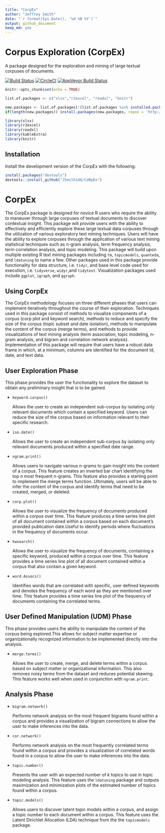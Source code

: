 ```yaml
---
title: "CorpEx"
author: "Jeffrey Smith"
date: "`r format(Sys.Date(), '%d %B %Y')`"
output: github_document
keep_md: yes
---
```

# Corpus Exploration (CorpEx)
A package designed for the exploration and mining of large textual corpuses of documents.

[![Build Status](https://travis-ci.org/JSmith146/CoRpEx.svg?branch=master)](https://travis-ci.org/JSmith146/CoRpEx)
[![CircleCI](https://circleci.com/gh/JSmith146/CoRpEx.svg?style=svg)](https://circleci.com/gh/JSmith146/CoRpEx)
[![AppVeyor Build Status](https://ci.appveyor.com/api/projects/status/github/JSmith146/CoRpEx?branch=master&svg=true)](https://ci.appveyor.com/project/JSmith146/CoRpEx)


<!--don't edit README.md go to README.Rmd instead-->
```r
knitr::opts_chunk$set(echo = TRUE)
```

```r
list.of.packages <- c("xlsx","r2excel", "readxl", "knitr")

new.packages <- list.of.packages[!(list.of.packages %in% installed.packages()[,"Package"])]
if(length(new.packages)) install.packages(new.packages, repos = 'http://cran.us.r-project.org')

library(xlsx)
library(r2excel)
library(readxl)
library(kableExtra)
library(knitr)
```


## Installation
Install the development version of the CorpEx with the following:
```r
install.packages("devtools")
devtools::install_github("JSmith146/CoRpEx")
```
# CorpEx

  The CorpEx package is designed for novice R users who require the ability to maneuver through large corpuses of textual documents to discover contextual insight. This package will provide users with the ability to effectively and efficiently explore these large textual data corpuses through the utilization of various exploratory text mining techniques. Users will have the ability to explore corpuses through the application of various text mining statistical techniques such as n-gram analysis, term frequency analysis, term correlation analysis, and topic modeling. This package will build upon multiple existing R text mining packages including `tm`, `topicmodels`, `quanteda`, and `ldatuning` to name a few. Other packages used in this package provide functionality for data structure, i.e. `tidyr`, and base level code used for execution, i.e. `tidyverse`, `widyr`,and `tidytext`. Visualization packages used include `ggplot`, `igraph`, and `ggraph`.

## Using CorpEx

<!-- ![CorpEx Methodology](./man/figures/static/CorpEx Methodology.png) -->


The CorpEx methodology focuses on three different phases that users can implement iteratively throughout the course of their exploration. Techniques used in this package consist of methods to visualize components of a corpus (corp plot and keyword search), methods to reduce and specify the size of the corpus (topic subset and date isolation), methods to manipulate the content of the corpus (merge terms), and methods to provide visualizations of text mining analysis (term association, topic modeling, n-gram analysis, and bigram and correlation network analysis). Implementation of this package will require that users have a robust data frame in which, at a minimum, columns are identified for the document Id, date, and text data.

## User Exploration Phase
  This phase provides the user the functionality to explore the dataset to obtain any preliminary insight that is to be gained. 
  
* `keyword.corpus()`

    Allows the user to create an independent sub-corpus by isolating only relevant documents which contain a specified keyword. Users can reduce the size of the corpus based on information relevant to their specific research. 
    
* `iso.date()`

    Allows the user to create an independent sub-corpus by isolating only relevant documents produced within a specified date range.
    
* `ngram.print()`

    Allows users to navigate various n-grams to gain insight into the content of a corpus. This feature creates an inverted bar chart identifying the top *n* most frequent n-grams. This feature also provides a starting point to implement the merge terms function.	Ultimately, users will be able to infer the content of the corpus and identify terms that need to be created, merged, or deleted.
    
* `corp.plot()`

    Allows the user to visualize the frequency of documents produced within a corpus over time. This feature produces a time series line plot of all document contained within a corpus based on each document's provided publication date.Useful to identify periods where fluctuations in the frequency of documents occur. 

* `kwsearch()`

    Allows the user to visualize the frequency of documents, containing a specific keyword, produced within a corpus over time.	This feature provides a time series line plot of all document contained within a corpus that also contain a given keyword.
    	
* `word.Assocs()`

    Identifies words that are correlated with specific, user defined keywords and denotes the frequency of each word as they are mentioned over time. This feature provides a time series line plot of the frequency of documents containing the correlated terms.
    
## User Defined Manipulation (UDM) Phase
  This phase provides users the ability to manipulate the content of the corpus being explored.This allows for subject matter expertise or organizationally recognized information to be implemented directly into the analysis.
  
* `merge.terms()`

    Allows the user to create, merge, and delete terms within a corpus based on subject matter or organizational information. This also removes noisy terms from the dataset and reduces potential skewing. This feature works well when used in conjunction with `ngram.print`.

## Analysis Phase

* `bigram.network()`

    Performs network analysis on the most frequent bigrams found within a corpus	and provides a visualization of bigram connections to allow the user to make inferences into the data.	
    
* `cor.network()`

    Performs network analysis on the most frequently correlated terms found within a corpus and provides a visualization of correlated words found in a corpus to allow the user to make inferences into the data.
    
* `topic.number()`

    Presents the user with an expected number of *k* topics to use in topic modeling analysis.	This feature uses the `ldatuning` package and outputs maximization and minimization plots of the estimated number of topics found within a corpus.
    
* `topic.models()`

    Allows users to discover latent topic models within a corpus, and assign a topic number to each document within a corpus. This feature uses the Latent Dirichlet Allocation (LDA) technique from the the `topicmodels` package. 
